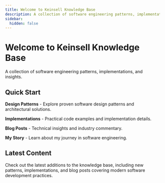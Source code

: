 ```yaml
---
title: Welcome to Keinsell Knowledge Base
description: A collection of software engineering patterns, implementations, and insights.
sidebar:
  hidden: false
---
```


# Welcome to Keinsell Knowledge Base

A collection of software engineering patterns, implementations, and insights.

## Quick Start

**Design Patterns** - Explore proven software design patterns and architectural solutions.

**Implementations** - Practical code examples and implementation details.

**Blog Posts** - Technical insights and industry commentary.

**My Story** - Learn about my journey in software engineering.

## Latest Content

Check out the latest additions to the knowledge base, including new patterns, implementations, and blog posts covering modern software development practices.